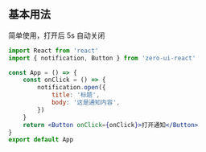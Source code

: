 ## 基本用法

简单使用，打开后 5s 自动关闭

```jsx
import React from 'react'
import { notification, Button } from 'zero-ui-react'

const App = () => {
    const onClick = () => {
        notification.open({
            title: '标题',
            body: '这是通知内容',
        })
    }
    return <Button onClick={onClick}>打开通知</Button>
}
export default App
```
